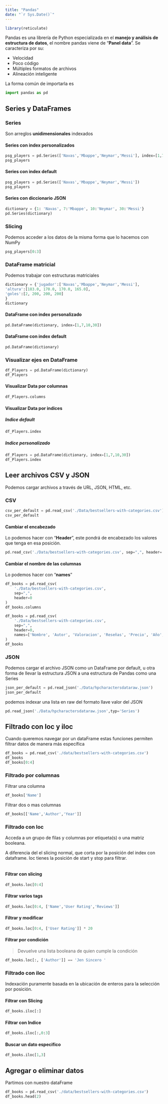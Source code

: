 ```yaml
---
title: "Pandas"
date: "`r Sys.Date()`"
---
```


```r
library(reticulate)
```

Pandas es una librería de Python especializada en el **manejo y análisis de estructura de datos**, el nombre pandas viene de "**Panel data**". Se caracteriza por su:

-   Velocidad
-   Poco código
-   Múltiples formatos de archivos
-   Alineación inteligente

La forma común de importarla es

```python

import pandas as pd

```

## Series y DataFrames

### Series

Son arreglos **unidimensionales** indexados

#### Series con index personalizados

```python
psg_players = pd.Series(['Navas','Mbappe','Neymar','Messi'], index=[1,7,10,30])
psg_players
```
#### Series con index default

```python
psg_players = pd.Series(['Navas','Mbappe','Neymar','Messi'])
psg_players
```

#### Series con diccionario JSON

```python
dictionary = {1: 'Navas', 7:'Mbappe', 10:'Neymar', 30:'Messi'}
pd.Series(dictionary)
```

### Slicing

Podemos acceder a los datos de la misma forma que lo hacemos con NumPy

```python
psg_players[0:3]
```

### DataFrame matricial

Podemos trabajar con estructuras matriciales

```python
dictionary = {'jugador':['Navas','Mbappe','Neymar','Messi'],
'altura':[183.0, 170.0, 170.0, 165.0],
'goles':[2, 200, 200, 200]
}
dictionary
```

#### DataFrame con index personalizado

```python
pd.DataFrame(dictionary, index=[1,7,10,30])
```

#### DataFrame con index default

```python
pd.DataFrame(dictionary)
```

### Visualizar ejes en DataFrame

```python
df_Players = pd.DataFrame(dictionary)
df_Players
```

#### Visualizar Data por columnas

```python
df_Players.columns
```

#### Visualizar Data por indices

##### Indice default

```python
df_Players.index
```

##### Indice personalizado

```python
df_Players = pd.DataFrame(dictionary, index=[1,7,10,30])
df_Players.index
```

## Leer archivos CSV y JSON

Podemos cargar archivos a través de URL, JSON, HTML, etc.

### CSV

```python
csv_per_default = pd.read_csv('./Data/bestsellers-with-categories.csv')
csv_per_default
```
#### Cambiar el encabezado

Lo podemos hacer con “**Header**”, este pondrá de encabezado los valores que tenga en esa posición.

```python
pd.read_csv('./Data/bestsellers-with-categories.csv', sep=",", header= 2)
```

#### Cambiar el nombre de las columnas
 
Lo podemos hacer con “**names**”

```python
df_books = pd.read_csv(
	'./Data/bestsellers-with-categories.csv',
	sep=",",
	header=0
)
df_books.columns
```

```python
df_books = pd.read_csv(
	'./Data/bestsellers-with-categories.csv',
	sep=",",
	header=0,
	names=['Nombre', 'Autor', 'Valoracion', 'Reseñas', 'Precio', 'Año', 'Genero']
)
df_books
```

### JSON

Podemos cargar el archivo JSON como un DataFrame por default, u otra forma de llevar la estructura JSON a una estructura de Pandas como una Series

```python
json_per_default = pd.read_json('./Data/hpcharactersdataraw.json')
json_per_default
```

podemos indexar una lista en raw del formato llave valor del JSON

```python
pd.read_json('./Data/hpcharactersdataraw.json',typ='Series')
```

## Filtrado con loc y iloc

Cuando queremos navegar por un dataFrame estas funciones permiten filtrar datos de manera más específica

```python
df_books = pd.read_csv('./data/bestsellers-with-categories.csv')
df_books
df_books[0:4]
```
### Filtrado por columnas

Filtrar una columna

```python
df_books['Name']
```

Filtrar dos o mas columnas

```python
df_books[['Name','Author','Year']]
```

### Filtrado con loc

Acceda a un grupo de filas y columnas por etiqueta(s) o una matriz booleana.

A diferencia del el slicing normal, que corta por la posición del index con dataframe. loc tienes la posición de start y stop para filtrar.

```python

```
#### Filtrar con slicing

```python
df_books.loc[0:4]
```

#### Filtrar varios tags

```python
df_books.loc[0:4, ['Name','User Rating','Reviews']]
```

#### Filtrar y modificar

```python
df_books.loc[0:4, ['User Rating']] * 20
```

#### Filtrar por condición

>Devuelve una lista booleana de quien cumple la condición

```python
df_books.loc[:, ['Author']] == 'Jen Sincero	'
```

### Filtrado con iloc

Indexación puramente basada en la ubicación de enteros para la selección por posición.

#### Filtrar con Slicing

```python
df_books.iloc[:]
```

#### Filtrar con Indice

```python
df_books.iloc[:,0:3]
```

#### Buscar un dato especifico

```python
df_books.iloc[1,3]
```

## Agregar o eliminar datos

Partimos con nuestro dataFrame

```python
df_books = pd.read_csv('./data/bestsellers-with-categories.csv')
df_books.head(2)
```
